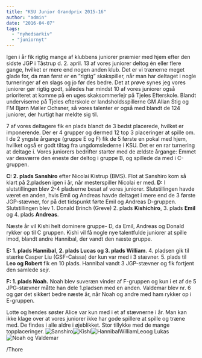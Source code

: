 ```yaml
---
title: "KSU Junior Grandprix 2015-16"
author: "admin"
date: "2016-04-07"
tags: 
  - "nyhedsarkiv"
  - "juniornyt"
---
```


Igen i år fik rigtig mange af klubbens juniorer præmier med hjem efter den sidste JGP i Tåstrup d. 2. april. 13 af vores juniorer deltog én eller flere gange, hvilket er mere end nogen anden klub. Det er vi trænerne meget glade for, da man først er en ”rigtig” skakspiller, når man har deltaget i nogle turneringer af en slags og jo før des bedre. Det at prøve synes jeg vores juniorer gør rigtig godt, således har mindst 10 af vores juniorer også prioriteret at komme på en uges skaksommerlejr på Tjeles Efterskole. Blandt underviserne på Tjeles efterskole er landsholdsspillerne GM Allan Stig og FM Bjørn Møller Ochsner, så vores talenter er også med blandt de 124 juniorer, der hurtigt har meldte sig til.

7 af vores deltagere fik en plads blandt de 3 bedst placerede, hvilket er imponerende. Der er 4 grupper og dermed 12 top 3 placeringer at spille om. I de 2 yngste årgange (gruppe E og F) fik de 5 første en pokal med hjem, hvilket også er godt tiltag fra ungdomslederne i KSU. Det er en rar turnering at deltage i. Vores juniorers bedrifter starter med de ældste årgange: Emmet var desværre den eneste der deltog i gruppe B, og spillede da med i C-gruppen.

**C: 2. plads Sanshiro** efter Nicolai Kistrup (BMS). Flot at Sanshiro kom så klart på 2.pladsen igen i år, når mesterspiller Nicolai er med. **D:** I slutstillingen blev 2-4 pladserne besat af vores juniorer. Slutstillingen havde været en anden, hvis Emil og Andreas havde deltaget i mere end de 3 første JGP-stævner, for på det tidspunkt førte Emil og Andreas D-gruppen. Slutstillingen blev 1. Donald Brinch (Greve) 2. plads **Kishichiro**, 3. plads **Emil** og 4. plads **Andreas**.

Næste år vil Kishi helt dominere gruppe- D, da Emil, Andreas og Donald rykker op til C gruppen. Kishi vil få nogle nye talentfulde juniorer at spille imod, blandt andre Hannibal, der vandt den næste gruppe.

**E: 1. plads Hannibal**, **2\. plads Lucas og 3. plads William**. 4. pladsen gik til stærke Casper Liu (GSF-Caissa) der kun var med i 3 stævner. 5. plads til **Leo og Robert** fik en 10 plads. Hannibal vandt 3 JGP-stævner og fik fortjent den samlede sejr.

**F: 1. plads Noah.** Noah blev suveræn vinder af F-gruppen og kun i et af de 5 JPG-stævner måtte han dele 1.pladsen med en anden. Valdemar blev nr. 6 og gør det sikkert bedre næste år, når Noah og andre med ham rykker op i E-gruppen.

Lotte og hendes søster Alice var kun med i et af stævnerne i år. Man kan ikke klage over at vores juniorer ikke har gode spillere at spille og træne med. De findes i alle aldre i øjeblikket. Stor tillykke med de mange topplaceringer. ![Sanshiro](/images/Sanshiro-300x200.jpg)![Kishi](/images/Kishi-300x200.jpg)![HannibalWilliamLeoog Lukas](/images/HannibalWilliamLeoog-Lukas-300x200.jpg)![Noah og Valdemar](/images/Noah-og-Valdemar-300x200.jpg)

/Thore
